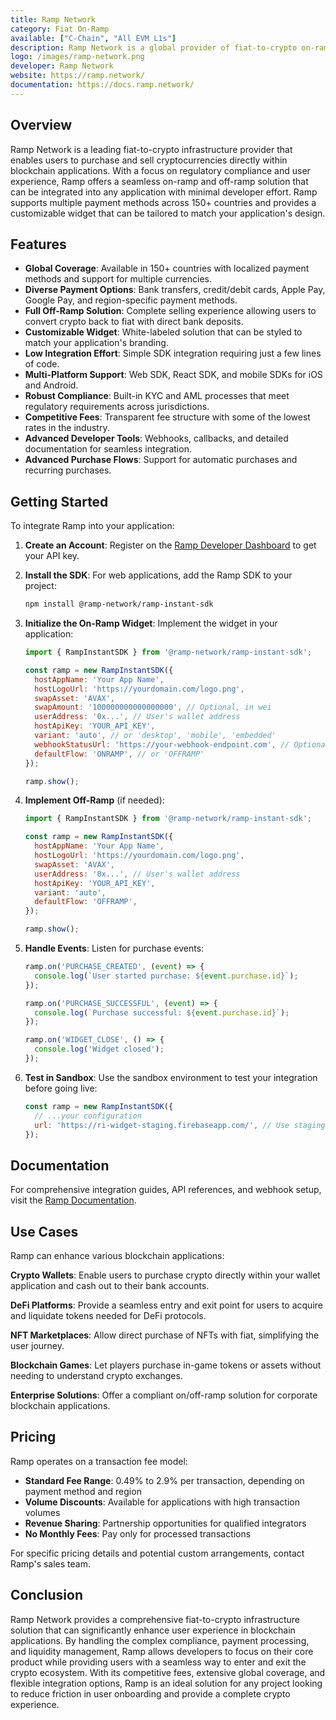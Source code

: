 ```yaml
---
title: Ramp Network
category: Fiat On-Ramp
available: ["C-Chain", "All EVM L1s"]
description: Ramp Network is a global provider of fiat-to-crypto on-ramp and off-ramp infrastructure, enabling users to purchase and sell cryptocurrencies directly within applications.
logo: /images/ramp-network.png
developer: Ramp Network
website: https://ramp.network/
documentation: https://docs.ramp.network/
---
```


## Overview

Ramp Network is a leading fiat-to-crypto infrastructure provider that enables users to purchase and sell cryptocurrencies directly within blockchain applications. With a focus on regulatory compliance and user experience, Ramp offers a seamless on-ramp and off-ramp solution that can be integrated into any application with minimal developer effort. Ramp supports multiple payment methods across 150+ countries and provides a customizable widget that can be tailored to match your application's design.

## Features

- **Global Coverage**: Available in 150+ countries with localized payment methods and support for multiple currencies.
- **Diverse Payment Options**: Bank transfers, credit/debit cards, Apple Pay, Google Pay, and region-specific payment methods.
- **Full Off-Ramp Solution**: Complete selling experience allowing users to convert crypto back to fiat with direct bank deposits.
- **Customizable Widget**: White-labeled solution that can be styled to match your application's branding.
- **Low Integration Effort**: Simple SDK integration requiring just a few lines of code.
- **Multi-Platform Support**: Web SDK, React SDK, and mobile SDKs for iOS and Android.
- **Robust Compliance**: Built-in KYC and AML processes that meet regulatory requirements across jurisdictions.
- **Competitive Fees**: Transparent fee structure with some of the lowest rates in the industry.
- **Advanced Developer Tools**: Webhooks, callbacks, and detailed documentation for seamless integration.
- **Advanced Purchase Flows**: Support for automatic purchases and recurring purchases.

## Getting Started

To integrate Ramp into your application:

1. **Create an Account**: Register on the [Ramp Developer Dashboard](https://ramp.network/blog/integrating-with-ramp-network-step-by-step-guidek) to get your API key.

2. **Install the SDK**: For web applications, add the Ramp SDK to your project:
   ```bash
   npm install @ramp-network/ramp-instant-sdk
   ```

3. **Initialize the On-Ramp Widget**: Implement the widget in your application:
   ```javascript
   import { RampInstantSDK } from '@ramp-network/ramp-instant-sdk';
   
   const ramp = new RampInstantSDK({
     hostAppName: 'Your App Name',
     hostLogoUrl: 'https://yourdomain.com/logo.png',
     swapAsset: 'AVAX',
     swapAmount: '100000000000000000', // Optional, in wei
     userAddress: '0x...', // User's wallet address
     hostApiKey: 'YOUR_API_KEY',
     variant: 'auto', // or 'desktop', 'mobile', 'embedded'
     webhookStatusUrl: 'https://your-webhook-endpoint.com', // Optional
     defaultFlow: 'ONRAMP', // or 'OFFRAMP'
   });
   
   ramp.show();
   ```

4. **Implement Off-Ramp** (if needed):
   ```javascript
   import { RampInstantSDK } from '@ramp-network/ramp-instant-sdk';
   
   const ramp = new RampInstantSDK({
     hostAppName: 'Your App Name',
     hostLogoUrl: 'https://yourdomain.com/logo.png',
     swapAsset: 'AVAX',
     userAddress: '0x...', // User's wallet address
     hostApiKey: 'YOUR_API_KEY',
     variant: 'auto',
     defaultFlow: 'OFFRAMP',
   });
   
   ramp.show();
   ```

5. **Handle Events**: Listen for purchase events:
   ```javascript
   ramp.on('PURCHASE_CREATED', (event) => {
     console.log(`User started purchase: ${event.purchase.id}`);
   });
   
   ramp.on('PURCHASE_SUCCESSFUL', (event) => {
     console.log(`Purchase successful: ${event.purchase.id}`);
   });
   
   ramp.on('WIDGET_CLOSE', () => {
     console.log('Widget closed');
   });
   ```

6. **Test in Sandbox**: Use the sandbox environment to test your integration before going live:
   ```javascript
   const ramp = new RampInstantSDK({
     // ...your configuration
     url: 'https://ri-widget-staging.firebaseapp.com/', // Use staging environment
   });
   ```

## Documentation

For comprehensive integration guides, API references, and webhook setup, visit the [Ramp Documentation](https://docs.ramp.network/).

## Use Cases

Ramp can enhance various blockchain applications:

**Crypto Wallets**: Enable users to purchase crypto directly within your wallet application and cash out to their bank accounts.

**DeFi Platforms**: Provide a seamless entry and exit point for users to acquire and liquidate tokens needed for DeFi protocols.

**NFT Marketplaces**: Allow direct purchase of NFTs with fiat, simplifying the user journey.

**Blockchain Games**: Let players purchase in-game tokens or assets without needing to understand crypto exchanges.

**Enterprise Solutions**: Offer a compliant on/off-ramp solution for corporate blockchain applications.

## Pricing

Ramp operates on a transaction fee model:

- **Standard Fee Range**: 0.49% to 2.9% per transaction, depending on payment method and region
- **Volume Discounts**: Available for applications with high transaction volumes
- **Revenue Sharing**: Partnership opportunities for qualified integrators
- **No Monthly Fees**: Pay only for processed transactions

For specific pricing details and potential custom arrangements, contact Ramp's sales team.

## Conclusion

Ramp Network provides a comprehensive fiat-to-crypto infrastructure solution that can significantly enhance user experience in blockchain applications. By handling the complex compliance, payment processing, and liquidity management, Ramp allows developers to focus on their core product while providing users with a seamless way to enter and exit the crypto ecosystem. With its competitive fees, extensive global coverage, and flexible integration options, Ramp is an ideal solution for any project looking to reduce friction in user onboarding and provide a complete crypto experience. 